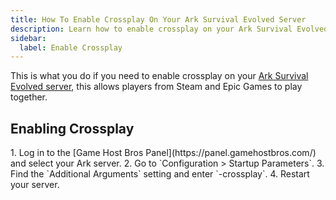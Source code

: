```yaml
---
title: How To Enable Crossplay On Your Ark Survival Evolved Server
description: Learn how to enable crossplay on your Ark Survival Evolved dedicated server.
sidebar:
  label: Enable Crossplay
---
```


This is what you do if you need to enable crossplay on your [Ark Survival Evolved server](https://www.gamehostbros.com/ark-survival-evolved-server-hosting/), this allows players from Steam and Epic Games to play together.

## Enabling Crossplay 

<Steps>
1. Log in to the [Game Host Bros Panel](https://panel.gamehostbros.com/) and select your Ark server.
2. Go to `Configuration > Startup Parameters`.
3. Find the `Additional Arguments` setting and enter `-crossplay`.
4. Restart your server.
</Steps>
